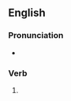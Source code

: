 ==English==

===Pronunciation===
* {{IPA|/ˈbeɪnɪŋ/|lang=en}}

===Verb===
{{head|en|present participle}}

# {{present participle of|bane|lang=en|nocat=1}}